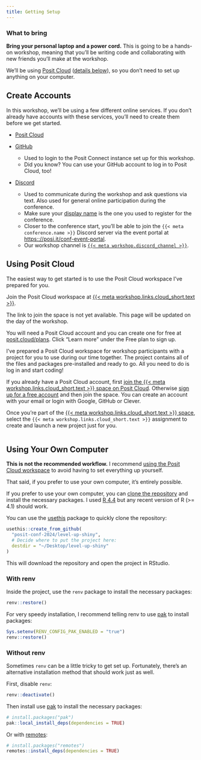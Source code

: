 ```yaml
---
title: Getting Setup
---
```


### What to bring

**Bring your [personal laptop]{.text-danger} and a power cord.**
This is going to be a hands-on workshop, meaning that you’ll be writing code and collaborating with new friends you’ll make at the workshop.

We’ll be using [Posit Cloud](https://posit.cloud) ([details below](#using-posit-cloud)), so you don’t need to set up anything on your computer.

## Create Accounts

In this workshop, we'll be using a few different online services.
If you don't already have accounts with these services, you'll need to create them before we get started.

* [Posit Cloud](#using-posit-cloud)

* [GitHub](https://github.com/join)
  * Used to login to the Posit Connect instance set up for this workshop.
  * Did you know? You can use your GitHub account to log in to Posit Cloud, too!

* [Discord](https://discord.com/register)
  * Used to communicate during the workshop and ask questions via text. Also used for general online participation during the conference.
  * Make sure your [display name](https://support.discord.com/hc/en-us/articles/12620128861463-New-Usernames-Display-Names#h_01GXPQABMYGEHGPRJJXJMPHF5C) is the one you used to register for the conference.
  * Closer to the conference start, you'll be able to join the `{{< meta conference.name >}}` Discord server via the event portal at <https:://posi.it/conf-event-portal>.
  * Our workshop channel is [`{{< meta workshop.discord_channel >}}`]({{< meta workshop.links.discord >}}).


## Using Posit Cloud

::: {.callout-note title="Recommended Workflow"}
The easiest way to get started is to use the Posit Cloud workspace I've prepared for you.

::: lead
Join the Posit Cloud workspace at [{{< meta workshop.links.cloud_short.text >}}]({{< meta workshop.links.cloud_short.href >}}).
:::
:::


::: {.callout-warning title="Posit Cloud Space Not Yet Available"}
The link to join the space is not yet available.
This page will be updated on the day of the workshop.

You will need a Posit Cloud account and you can create one for free at [posit.cloud/plans](https://posit.cloud/plans).
Click "Learn more" under the Free plan to sign up.
:::


I've prepared a Posit Cloud workspace for workshop participants with a project for you to use during our time together.
The project contains all of the files and packages pre-installed and ready to go.
All you need to do is log in and start coding!

If you already have a Posit Cloud account, first [join the {{< meta workshop.links.cloud_short.text >}} space on Posit Cloud]({{< meta workshop.links.cloud_short.href >}}).
Otherwise [sign up for a free account](https://posit.cloud/plans) and then join the space.
You can create an account with your email or login with Google, GitHub or Clever.

Once you're part of the [{{< meta workshop.links.cloud_short.text >}} space]({{< meta workshop.links.cloud_short.href >}}), select the `{{< meta workshop.links.cloud_short.text >}}` assignment to create and launch a new project just for you.

::: {.shadow-lg .p-2 .border .border-1 .rounded-2 .text-center}
<!-- TODO: Update posit cloud workspace screenshot -->
![](assets/posit-cloud-project.png){.img-fluid alt=""}
:::


## Using Your Own Computer

<!-- TODO: Update as as recommended workflow -->

::: {.callout-caution title="Advanced Workflow"}
**This is not the recommended workflow.** I recommend [using the Posit Cloud workspace](#using-posit-cloud) to avoid having to set everything up yourself.

That said, if you prefer to use your own computer, it's entirely possible.
:::

If you prefer to use your own computer, you can [clone the repository]({{< meta workshop.links.repo >}}) and install the necessary packages.
I used [R 4.4](https://r-project.org) but any recent version of R (>= 4.1) should work.

You can use the [usethis](https://usethis.r-lib.org) package to quickly clone the repository:

```r
usethis::create_from_github(
  "posit-conf-2024/level-up-shiny",
  # Decide where to put the project here:
  destdir = "~/Desktop/level-up-shiny"
)
```

This will download the repository and open the project in RStudio.

### With renv

Inside the project, use the `renv` package to install the necessary packages:

```r
renv::restore()
```

For very speedy installation, I recommend telling renv to use [pak](https://pak.r-lib.org/) to install packages:

```r
Sys.setenv(RENV_CONFIG_PAK_ENABLED = "true")
renv::restore()
```

### Without renv

Sometimes `renv` can be a little tricky to get set up.
Fortunately, there's an alternative installation method that should work just as well.

First, disable `renv`:

```r
renv::deactivate()
```

Then install use [pak](https://pak.r-lib.org) to install the necessary packages:

```r
# install.packages("pak")
pak::local_install_deps(dependencies = TRUE)
```

Or with [remotes](https://remotes.r-lib.org):

```r
# install.packages("remotes")
remotes::install_deps(dependencies = TRUE)
```
